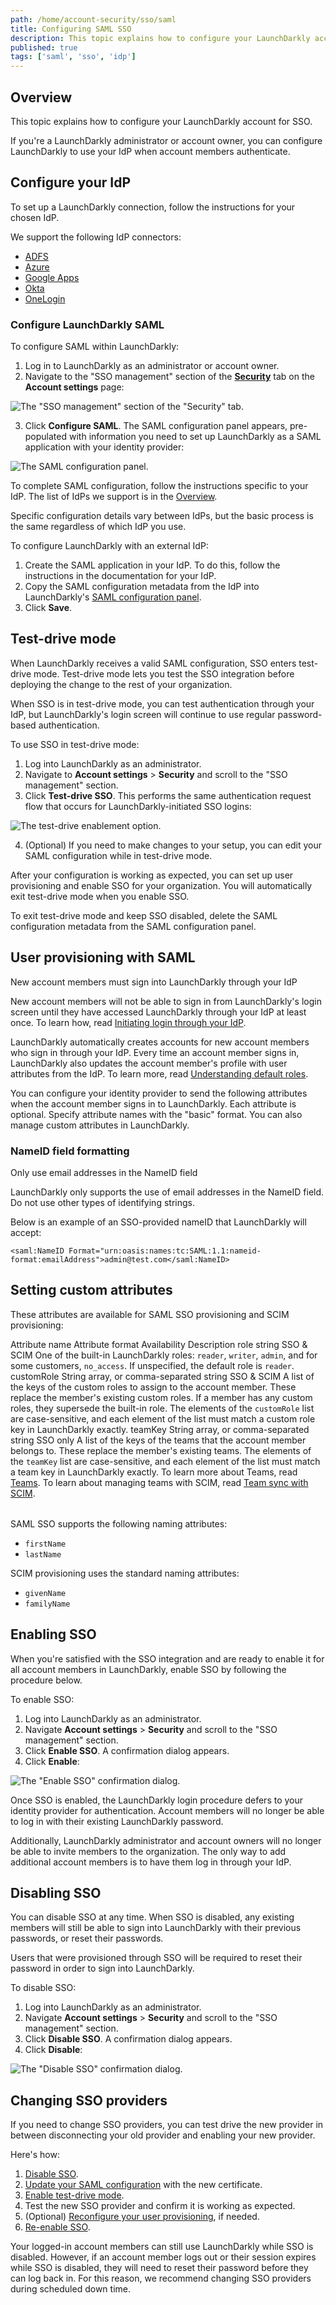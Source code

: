 ```yaml
---
path: /home/account-security/sso/saml
title: Configuring SAML SSO
description: This topic explains how to configure your LaunchDarkly account for SSO.
published: true
tags: ['saml', 'sso', 'idp']
---
```


## Overview

This topic explains how to configure your LaunchDarkly account for SSO.

If you're a LaunchDarkly administrator or account owner, you can configure LaunchDarkly to use your IdP when account members authenticate.

## Configure your IdP

To set up a LaunchDarkly connection, follow the instructions for your chosen IdP.

We support the following IdP connectors:

* [ADFS](/home/account-security/adfs)
* [Azure](/home/account-security/azure)
* [Google Apps](/home/account-security/google)
* [Okta](/home/account-security/okta#configuring-okta-saml-sso-for-launchdarkly)
* [OneLogin](/home/account-security/onelogin#adding-a-launchdarkly-saml-application)

### Configure LaunchDarkly SAML

To configure SAML within LaunchDarkly:

1. Log in to LaunchDarkly as an administrator or account owner.
2. Navigate to the "SSO management" section of the [**Security**](https://app.launchdarkly.com/settings/security) tab on the **Account settings** page:

![The "SSO management" section of the "Security" tab.](settings-security-enable-sso.png)

3. Click **Configure SAML**. The SAML configuration panel appears, pre-populated with information you need to set up LaunchDarkly as a SAML application with your identity provider:

![The SAML configuration panel.](settings-security-saml-config.png)

To complete SAML configuration, follow the instructions specific to your IdP. The list of IdPs we support is in the [Overview](#overview).

Specific configuration details vary between IdPs, but the basic process is the same regardless of which IdP you use.

To configure LaunchDarkly with an external IdP:

1. Create the SAML application in your IdP. To do this, follow the instructions in the documentation for your IdP.
2. Copy the SAML configuration metadata from the IdP into LaunchDarkly's [SAML configuration panel](https://app.launchdarkly.com/settings/security).
3. Click **Save**.

## Test-drive mode

When LaunchDarkly receives a valid SAML configuration, SSO enters test-drive mode. Test-drive mode lets you test the SSO integration before deploying the change to the rest of your organization.

When SSO is in test-drive mode, you can test authentication through your IdP, but LaunchDarkly's login screen will continue to use regular password-based authentication.

To use SSO in test-drive mode:

1. Log into LaunchDarkly as an administrator.
2. Navigate to **Account settings** > **Security** and scroll to the "SSO management" section.
3. Click **Test-drive SSO**. This performs the same authentication request flow that occurs for LaunchDarkly-initiated SSO logins:

![The test-drive enablement option.](settings-security-sso-test-drive.png)

4. (Optional) If you need to make changes to your setup, you can edit your SAML configuration while in test-drive mode.

After your configuration is working as expected, you can set up user provisioning and enable SSO for your organization. You will automatically exit test-drive mode when you enable SSO.

To exit test-drive mode and keep SSO disabled, delete the SAML configuration metadata from the SAML configuration panel.

## User provisioning with SAML

<Callout intent="info">
<CalloutTitle>New account members must sign into LaunchDarkly through your IdP</CalloutTitle>
<CalloutDescription>

New account members will not be able to sign in from LaunchDarkly's login screen until they have accessed LaunchDarkly through your IdP at least once. To learn how, read [Initiating login through your IdP](/home/getting-started/your-account#initiating-login-through-your-idp).

</CalloutDescription>
</Callout>

LaunchDarkly automatically creates accounts for new account members who sign in through your IdP. Every time an account member signs in, LaunchDarkly also updates the account member's profile with user attributes from the IdP. To learn more, read [Understanding default roles](/home/account-security/sso#understanding-default-roles).

You can configure your identity provider to send the following attributes when the account member signs in to LaunchDarkly. Each attribute is optional. Specify attribute names with the "basic" format. You can also manage custom attributes in LaunchDarkly.

### NameID field formatting

<Callout intent="alert">
<CalloutTitle>Only use email addresses in the NameID field</CalloutTitle>
<CalloutDescription>

LaunchDarkly only supports the use of email addresses in the NameID field. Do not use other types of identifying strings.

</CalloutDescription>
</Callout>

Below is an example of an SSO-provided nameID that LaunchDarkly will accept:

`<saml:NameID Format="urn:oasis:names:tc:SAML:1.1:nameid-format:emailAddress">admin@test.com</saml:NameID>`

## Setting custom attributes

These attributes are available for SAML SSO provisioning and SCIM provisioning:

<Table>
  <TableHeader>
    <TableHeadCell>Attribute name</TableHeadCell>
    <TableHeadCell>Attribute format</TableHeadCell>
    <TableHeadCell>Availability</TableHeadCell>
    <TableHeadCell>Description</TableHeadCell>
  </TableHeader>
  <TableBody>
    <TableRow>
      <TableCell>role</TableCell>
      <TableCell>string</TableCell>
      <TableCell>SSO & SCIM</TableCell>
      <TableCell>
        One of the built-in LaunchDarkly roles: <code>reader</code>, <code>writer</code>, <code>admin</code>, and for some customers, <code>no_access</code>. If unspecified, the default role is <code>reader</code>.
      </TableCell>
    </TableRow>
    <TableRow>
      <TableCell>customRole</TableCell>
      <TableCell>String array, or comma-separated string</TableCell>
      <TableCell>SSO & SCIM</TableCell>
      <TableCell>
        A list of the keys of the custom roles to assign to the account member. These replace the member's existing custom roles. If a member has any custom roles, they supersede the built-in role. The elements of the <code>customRole</code> list are case-sensitive, and each element of the list must match a custom role key in LaunchDarkly exactly.
      </TableCell>
    </TableRow>
    <TableRow>
      <TableCell>teamKey</TableCell>
      <TableCell>String array, or comma-separated string</TableCell>
      <TableCell>SSO only</TableCell>
      <TableCell>
        A list of the keys of the teams that the account member belongs to. These replace the member's existing teams. The elements of the <code>teamKey</code> list are case-sensitive, and each element of the list must match a team key in LaunchDarkly exactly. 
        To learn more about Teams, read <a href="/home/teams">Teams</a>. To learn about managing teams with SCIM, read <a href="/home/account-security/sso/scim#team-sync-with-scim">Team sync with SCIM</a>.
      </TableCell>
    </TableRow>
  </TableBody>
</Table>

SAML SSO supports the following naming attributes:

- `firstName`
- `lastName`

SCIM provisioning uses the standard naming attributes:

- `givenName`
- `familyName`

## Enabling SSO

When you're satisfied with the SSO integration and are ready to enable it for all account members in LaunchDarkly, enable SSO by following the procedure below.

To enable SSO:

1. Log into LaunchDarkly as an administrator.
2. Navigate **Account settings** > **Security** and scroll to the "SSO management" section.
3. Click **Enable SSO**. A confirmation dialog appears.
4. Click **Enable**:

![The "Enable SSO" confirmation dialog.](settings-security-enable-sso-confirm.png)

Once SSO is enabled, the LaunchDarkly login procedure defers to your identity provider for authentication. Account members will no longer be able to log in with their existing LaunchDarkly password.

Additionally, LaunchDarkly administrator and account owners will no longer be able to invite members to the organization. The only way to add additional account members is to have them log in through your IdP.

## Disabling SSO

You can disable SSO at any time. When SSO is disabled, any existing members will still be able to sign into LaunchDarkly with their previous passwords, or reset their passwords.

Users that were provisioned through SSO will be required to reset their password in order to sign into LaunchDarkly.

To disable SSO:

1. Log into LaunchDarkly as an administrator.
2. Navigate **Account settings** > **Security** and scroll to the "SSO management" section.
3. Click **Disable SSO**. A confirmation dialog appears.
4. Click **Disable**:

![The "Disable SSO" confirmation dialog.](settings-security-sso-disable.png)

## Changing SSO providers

If you need to change SSO providers, you can test drive the new provider in between disconnecting your old provider and enabling your new provider.

Here's how:

1. [Disable SSO](#disabling-sso).
2. [Update your SAML configuration](#configure-launchdarkly-saml) with the new certificate.
3. [Enable test-drive mode](#test-drive-mode).
4. Test the new SSO provider and confirm it is working as expected.
6. (Optional) [Reconfigure your user provisioning](#user-provisioning-with-saml), if needed.
5. [Re-enable SSO](#enabling-sso).

Your logged-in account members can still use LaunchDarkly while SSO is disabled. However, if an account member logs out or their session expires while SSO is disabled, they will need to reset their password before they can log back in. For this reason, we recommend changing SSO providers during scheduled down time.